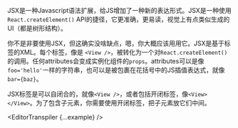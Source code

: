 
JSX是一种Javascript语法扩展，给JS增加了一种新的表达形式。JSX是一种使用`React.createElement()` API的捷径，它更准确，更易读，视觉上有点类似生成的UI（都是树形结构）。

你不是非要使用JSX，但这确实没啥缺点，嗯，你大概应该用用它。JSX是基于标签的XML。每个标签，像是 `<View />`，被转化为一个对`React.createElement()`的调用。任何attributes会变成实例化组件的`props`。attributes可以是像`foo='hello'`一样的字符串，也可以是被包裹在花括号中的JS插值表达式，就像`bar={baz}`。

JSX标签是可以自闭合的，就像`<View />`，或者包括开闭标签，像`<View></View>`。为了包含子元素，你需要使用开闭标签，把子元素放它们中间。

<EditorTranspiler {...example} />
